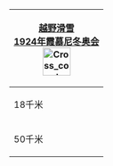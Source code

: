 {| class="infobox" style="padding:0.3em; margin-left:15px; border:1px solid #B8C7D9; background:#f5faff; text-align:left; font-size:90%; line-height:1.5em"
|- style="background:#cedff2; text-align:center;"
!colspan=2|[[1924年冬季奥林匹克运动会越野滑雪比赛|越野滑雪]]<br/>[[1924年冬季奥林匹克运动会|1924年霞慕尼冬奥会]]<br/>[[File:Cross country skiing pictogram.svg|50px]]
|-
| 18千米
| [[1924年冬季奥林匹克运动会越野滑雪比赛 - 男子18千米|男子]]
|-
| 50千米
| [[1924年冬季奥林匹克运动会越野滑雪比赛 - 男子50千米|男子]]
|}